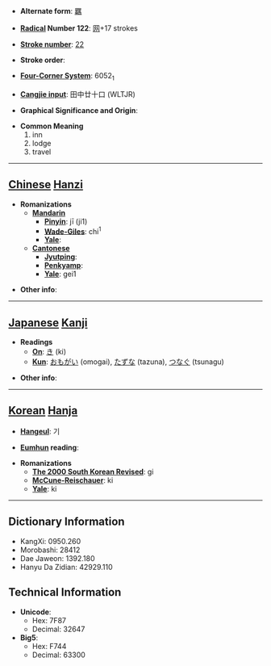* '''Alternate form''': [[羈]]

* '''[[Wiktionary:Chinese radical index| Radical]] Number 122''': [[Wiktionary:Chinese radical index 网|网]]+17 strokes

* '''[[Wiktionary:Chinese total strokes index|Stroke number]]''': [[Wiktionary:Chinese total strokes index 22|22]]

* '''Stroke order''': 

* '''[[Wiktionary:Chinese four corner index|Four-Corner System]]''': 6052<sub>1</sub>

* '''[[Wiktionary:Chinese Cangjie index|Cangjie input]]''': 田中廿十口 (WLTJR)

* '''Graphical Significance and Origin''': 

* '''Common Meaning'''
*#inn
*# lodge
*# travel


----

== [[Chinese]] [[Hanzi]] ==

* '''Romanizations'''
** '''[[Mandarin]]'''
*** '''[[Pinyin]]''': jī (ji1)
*** '''[[Wade-Giles]]''': chi<sup>1</sup>
*** '''[[Yale]]''': 
** '''[[Cantonese]]'''
*** '''[[Jyutping]]''':
*** '''[[Penkyamp]]''': 
*** '''[[Yale]]''': gei1

* '''Other info''': 

----

== [[Japanese]] [[Kanji]] ==

* '''Readings'''
** '''[[On]]''': [[き]] (ki)
** '''[[Kun]]''': [[おもがい]] (omogai), [[たずな]] (tazuna), [[つなぐ]] (tsunagu)

* '''Other info''':  

----

== [[Korean]] [[Hanja]] ==

* '''[[Hangeul]]''': 기

* '''[[Eumhun]] reading''': 

* '''Romanizations'''
** '''[[The 2000 South Korean Revised Romanization|The 2000 South Korean Revised]]''': gi
** '''[[McCune-Reischauer]]''': ki
** '''[[Yale]]''': ki

----

== Dictionary Information ==

* KangXi: 0950.260
* Morobashi: 28412
* Dae Jaweon: 1392.180
* Hanyu Da Zidian: 42929.110

== Technical Information ==

* '''Unicode''':
** Hex: 7F87
** Decimal: 32647
* '''Big5''':
** Hex: F744
** Decimal: 63300